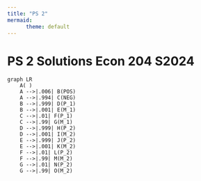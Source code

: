 ---
title: "PS 2"
mermaid:
      theme: default
---
# PS 2 Solutions Econ 204 S2024
```{mermaid}
graph LR
    A( )
    A -->|.006| B(POS)
    A -->|.994| C(NEG)
    B -->|.999| D(P_1)
    B -->|.001| E(M_1)
    C -->|.01| F(P_1)
    C -->|.99| G(M_1)
    D -->|.999| H(P_2)
    D -->|.001| I(M_2)
    E -->|.999| J(P_2)
    E -->|.001| K(M_2)
    F -->|.01| L(P_2)
    F -->|.99| M(M_2)
    G -->|.01| N(P_2)
    G -->|.99| O(M_2)
```